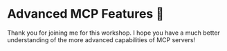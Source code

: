 # Advanced MCP Features 🐡

Thank you for joining me for this workshop. I hope you have a much better understanding of the more advanced capabilities of MCP servers!
